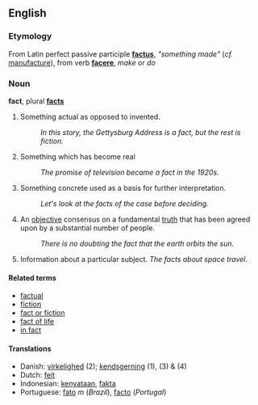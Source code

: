 == English ==

=== Etymology ===
From Latin perfect passive participle '''[[factus]]''', ''"something made"'' (''cf.'' [[manufacture]]), from verb '''[[facere]]''', ''make'' or ''do''

=== Noun ===
'''fact''', plural '''[[facts]]'''

# Something actual as opposed to invented.
#: ''In this story, the Gettysburg Address is a fact, but the rest is fiction.''
# Something which has become real
#: ''The promise of television became a fact in the 1920s.''
# Something concrete used as a basis for further interpretation.
#: ''Let's look at the facts of the case before deciding.''
#An [[objective]] consensus on a fundamental [[truth]] that has been agreed upon by a substantial number of people.
#: ''There is no doubting the fact that the earth orbits the sun.''
#Information about a particular subject. ''The facts about space travel''.

==== Related terms ====
*[[factual]]
*[[fiction]]
*[[fact or fiction]]
*[[fact of life]]
*[[in fact]]

====Translations====
*Danish: [[virkelighed]] (2); [[kendsgerning]] (1), (3) & (4)
*Dutch: [[feit]]
*Indonesian: [[kenyataan]], [[fakta]]
*Portuguese: [[fato]] ''m'' (''Brazil''), [[facto]] (''Portugal'')